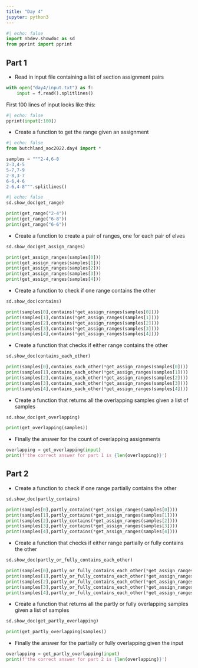 ```yaml
---
title: "Day 4"
jupyter: python3
---
```


```python
#| echo: false
import nbdev.showdoc as sd
from pprint import pprint
```

## Part 1

* Read in input file containing a list of section assignment pairs
```python
with open("day4/input.txt") as f:
    input = f.read().splitlines()
```
First 100 lines of input looks like
this:

```python
#| echo: false
pprint(input[:100])
```

* Create a function to get the range given an assignment

```python
#| echo: false
from butchland_aoc2022.day4 import *

```

```python
samples = """2-4,6-8
2-3,4-5
5-7,7-9
2-8,3-7
6-6,4-6
2-6,4-8""".splitlines()
```

```python
#| echo: false
sd.show_doc(get_range)
```

```python
print(get_range("2-4"))
print(get_range("6-8"))
print(get_range("6-6"))
```
* Create a function to create a pair of ranges, one for each pair of elves

```python
sd.show_doc(get_assign_ranges)
```

```python
print(get_assign_ranges(samples[0]))
print(get_assign_ranges(samples[1]))
print(get_assign_ranges(samples[2]))
print(get_assign_ranges(samples[3]))
print(get_assign_ranges(samples[4]))

```
* Create a function to check if one range contains the other

```python
sd.show_doc(contains)
```

```python
print(samples[0],contains(*get_assign_ranges(samples[0])))
print(samples[1],contains(*get_assign_ranges(samples[1])))
print(samples[2],contains(*get_assign_ranges(samples[2])))
print(samples[3],contains(*get_assign_ranges(samples[3])))
print(samples[4],contains(*get_assign_ranges(samples[4])))
```

* Create a function that checks if either range contains the other

```python
sd.show_doc(contains_each_other)
```

```python
print(samples[0],contains_each_other(*get_assign_ranges(samples[0])))
print(samples[1],contains_each_other(*get_assign_ranges(samples[1])))
print(samples[2],contains_each_other(*get_assign_ranges(samples[2])))
print(samples[3],contains_each_other(*get_assign_ranges(samples[3])))
print(samples[4],contains_each_other(*get_assign_ranges(samples[4])))
```

* Create a function that returns all the overlapping samples given a list of samples

```python
sd.show_doc(get_overlapping)
```

```python
print(get_overlapping(samples))
```

* Finally the answer for the count of overlapping assignments

```python
overlapping = get_overlapping(input)
print(f'the correct answer for part 1 is {len(overlapping)}')
```

## Part 2
* Create a function to check if one range partially contains the other

```python
sd.show_doc(partly_contains)
```

```python
print(samples[0],partly_contains(*get_assign_ranges(samples[0])))
print(samples[1],partly_contains(*get_assign_ranges(samples[1])))
print(samples[2],partly_contains(*get_assign_ranges(samples[2])))
print(samples[3],partly_contains(*get_assign_ranges(samples[3])))
print(samples[4],partly_contains(*get_assign_ranges(samples[4])))
```

* Create a function that checks if either range partially or fully contains the other

```python
sd.show_doc(partly_or_fully_contains_each_other)
```

```python
print(samples[0],partly_or_fully_contains_each_other(*get_assign_ranges(samples[0])))
print(samples[1],partly_or_fully_contains_each_other(*get_assign_ranges(samples[1])))
print(samples[2],partly_or_fully_contains_each_other(*get_assign_ranges(samples[2])))
print(samples[3],partly_or_fully_contains_each_other(*get_assign_ranges(samples[3])))
print(samples[4],partly_or_fully_contains_each_other(*get_assign_ranges(samples[4])))
```

* Create a function that returns all the partly or fully overlapping samples given a list of samples

```python
sd.show_doc(get_partly_overlapping)
```

```python
print(get_partly_overlapping(samples))
```

* Finally the answer for the partially or fully overlapping given the input

```python
overlapping = get_partly_overlapping(input)
print(f'the correct answer for part 2 is {len(overlapping)}')
```
